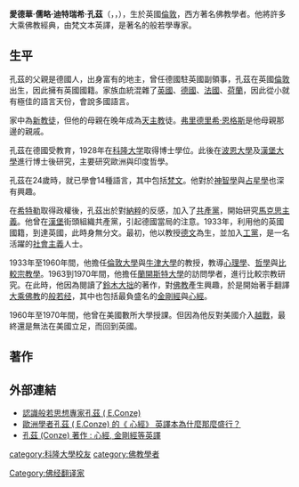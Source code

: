 {{blpsource|time=2010-12-24T13:11:39+00:00}}
'''愛德華·儒略·迪特瑞希·孔茲'''（{{lang-de|Eberhart Julius Dietrich Conze}}，{{lang-en|Edward Conze}}，{{bd|1904年||1979年||catIdx=Conze, Edward}}），生於英國[[倫敦|倫敦]]，西方著名佛教學者。他將許多大乘佛教經典，由梵文本英譯，是著名的般若學專家。
==生平== 
孔茲的父親是德國人，出身富有的地主，曾任德國駐英國副領事，孔茲在英國[[倫敦|倫敦]]出生，因此擁有英國國籍。家族血統混雜了[[英國|英國]]、[[德國|德國]]、[[法國|法國]]、[[荷蘭|荷蘭]]，因此從小就有極佳的語言天份，會說多國語言。

家中為[[新教徒|新教徒]]，但他的母親在晚年成為[[天主教|天主教]]徒。[[弗里德里希·恩格斯|弗里德里希·恩格斯]]是他母親那邊的親戚。

孔茲在德國受教育，1928年在[[科隆大学|科隆大学]]取得博士學位。此後在[[波恩大學|波恩大學]]及[[漢堡大學|漢堡大學]]進行博士後研究，主要研究歐洲與印度哲學。

孔茲在24歲時，就已學會14種語言，其中包括[[梵文|梵文]]。他對於[[神智學|神智學]]與[[占星學|占星學]]也深有興趣。

在[[希特勒|希特勒]]取得政權後，孔茲出於對[[納粹|納粹]]的反感，加入了[[共產黨|共產黨]]，開始研究[[馬克思主義|馬克思主義]]。他曾在[[漢堡|漢堡]]街頭組織共產黨，引起德國當局的注意。1933年，利用他的英國國籍，到達英國，此時身無分文。最初，他以教授[[德文|德文]]為生，並加入[[工黨|工黨]]，是一名活躍的[[社會主義|社會主義]]人士。

1933年至1960年間，他擔任[[倫敦大學|倫敦大學]]與[[牛津大學|牛津大學]]的教授，教導[[心理學|心理學]]、[[哲學|哲學]]與[[比較宗教學|比較宗教學]]。1963到1970年間，他擔任[[蘭開斯特大學|蘭開斯特大學]]的訪問學者，進行比較宗教研究。在此時，他因為閱讀了[[鈴木大拙|鈴木大拙]]的著作，對[[佛教|佛教]]產生興趣，於是開始著手翻譯[[大乘佛教|大乘佛教]]的[[般若经|般若经]]，其中也包括最負盛名的[[金剛經|金剛經]]與[[心經|心經]]。

1960年至1970年間，他曾在美國數所大學授課。但因為他反對美國介入[[越戰|越戰]]，最終還是無法在美國立足，而回到英國。

==著作==
==外部連結==
*[http://blog.yam.com/heartspirit/article/4112523 認識般若思想專家孔茲 ( E.Conze)]
*[http://blog.yam.com/heartspirit/article/4112416 歐洲學者孔茲 ( E.Conze) 的《 心經》 英譯本為什麼那麼盛行？] {{Wayback|url=http://blog.yam.com/heartspirit/article/4112416 |date=20160308023833 }}
*[http://dharma.org.ru/board/topic1221.html 孔茲 (Conze) 著作 : 心經, 金剛經等英譯] {{Wayback|url=http://dharma.org.ru/board/topic1221.html |date=20100811224603 }}

{{Authority control}}
{{DEFAULTSORT:Conze, Edward}}
[[category:科隆大學校友|category:科隆大學校友]]
[[category:佛教學者|category:佛教學者]]
[[Category:佛经翻译家|Category:佛经翻译家]]